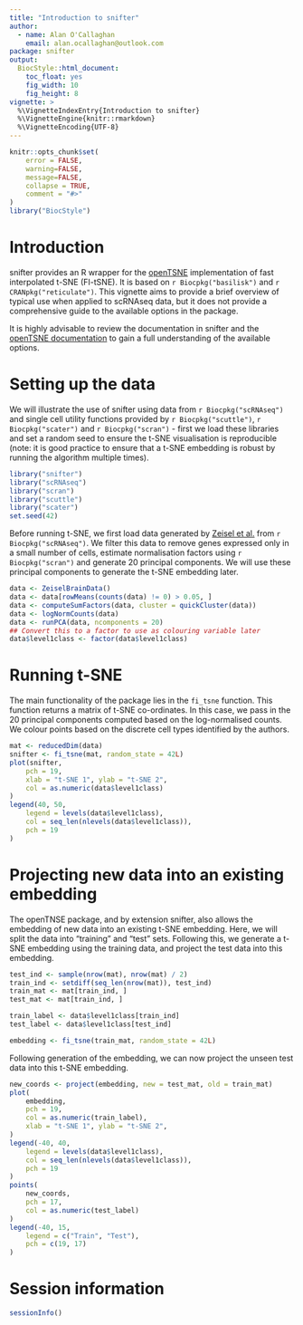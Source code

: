 ```yaml
---
title: "Introduction to snifter"
author:
  - name: Alan O'Callaghan
    email: alan.ocallaghan@outlook.com
package: snifter
output:
  BiocStyle::html_document:
    toc_float: yes
    fig_width: 10
    fig_height: 8
vignette: >
  %\VignetteIndexEntry{Introduction to snifter}
  %\VignetteEngine{knitr::rmarkdown}
  %\VignetteEncoding{UTF-8}
---
```


```r
knitr::opts_chunk$set(
    error = FALSE,
    warning=FALSE,
    message=FALSE,
    collapse = TRUE,
    comment = "#>"
)
library("BiocStyle")
```

# Introduction

snifter provides an R wrapper for the [openTSNE](https://opentsne.readthedocs.io/en/latest/)
implementation of fast interpolated t-SNE (FI-tSNE).
It is based on `r Biocpkg("basilisk")` and `r CRANpkg("reticulate")`.
This vignette aims to provide a brief overview of typical use 
when applied to scRNAseq data, but it does not provide a comprehensive
guide to the available options in the package.

It is highly advisable to review the documentation in snifter and the 
[openTSNE documentation](https://opentsne.readthedocs.io/en/latest/)
to gain a full understanding of the available options.

# Setting up the data

We will illustrate the use of snifter
using data from `r Biocpkg("scRNAseq")` and
single cell utility functions provided by `r Biocpkg("scuttle")`,
`r Biocpkg("scater")` and 
`r Biocpkg("scran")` - first we load these libraries
and set a random seed to ensure the t-SNE visualisation is reproducible
(note: it is good practice to ensure that a t-SNE embedding is robust
by running the algorithm multiple times).


```r
library("snifter")
library("scRNAseq")
library("scran")
library("scuttle")
library("scater")
set.seed(42)
```

Before running t-SNE, we first load data generated 
by [Zeisel et al.](https://doi.org/10.1126/science.aaa1934) 
from `r Biocpkg("scRNAseq")`. We filter this data to remove genes
expressed only in a small number of cells,
estimate normalisation factors using `r Biocpkg("scran")`
and generate 20 principal components. We will use these principal
components to generate the t-SNE embedding later.

```r
data <- ZeiselBrainData()
data <- data[rowMeans(counts(data) != 0) > 0.05, ]
data <- computeSumFactors(data, cluster = quickCluster(data))
data <- logNormCounts(data)
data <- runPCA(data, ncomponents = 20)
## Convert this to a factor to use as colouring variable later
data$level1class <- factor(data$level1class)
```

# Running t-SNE

The main functionality of the package lies in the `fi_tsne` function.
This function returns a matrix of t-SNE co-ordinates. In this case,
we pass in the 20 principal components computed based on the 
log-normalised counts. We colour points based on the discrete 
cell types identified by the authors.

```r
mat <- reducedDim(data)
snifter <- fi_tsne(mat, random_state = 42L)
plot(snifter,
    pch = 19,
    xlab = "t-SNE 1", ylab = "t-SNE 2",
    col = as.numeric(data$level1class)
)
legend(40, 50,
    legend = levels(data$level1class),
    col = seq_len(nlevels(data$level1class)),
    pch = 19
)
```

# Projecting new data into an existing embedding

The openTNSE package, and by extension snifter,
also allows the embedding of new data into
an existing t-SNE embedding.
Here, we will split the data into "training"
and "test" sets. Following this, we generate a t-SNE embedding
using the training data, and project the test data into this embedding.

```r
test_ind <- sample(nrow(mat), nrow(mat) / 2)
train_ind <- setdiff(seq_len(nrow(mat)), test_ind)
train_mat <- mat[train_ind, ]
test_mat <- mat[train_ind, ]

train_label <- data$level1class[train_ind]
test_label <- data$level1class[test_ind]

embedding <- fi_tsne(train_mat, random_state = 42L)
```

Following generation of the embedding, we can now project the unseen test
data into this t-SNE embedding.

```r
new_coords <- project(embedding, new = test_mat, old = train_mat)
plot(
    embedding,
    pch = 19,
    col = as.numeric(train_label),
    xlab = "t-SNE 1", ylab = "t-SNE 2",
)
legend(-40, 40,
    legend = levels(data$level1class),
    col = seq_len(nlevels(data$level1class)),
    pch = 19
)
points(
    new_coords,
    pch = 17,
    col = as.numeric(test_label)
)
legend(-40, 15,
    legend = c("Train", "Test"),
    pch = c(19, 17)
)
```


# Session information {.unnumbered}

```r
sessionInfo()
```
